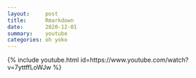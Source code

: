 ```yaml
---
layout:     post
title:      Rmarkdown
date:       2020-12-01
summary:    youtube
categories: oh yoko
---
```


{% include youtube.html id=https://www.youtube.com/watch?v=7yttffLoWJw %}

